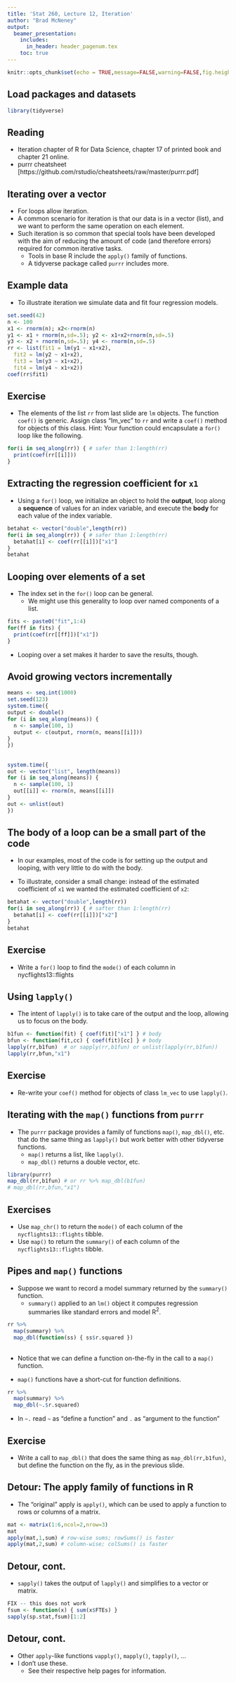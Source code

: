 ```yaml
---
title: 'Stat 260, Lecture 12, Iteration'
author: "Brad McNeney"
output: 
  beamer_presentation:
    includes:
      in_header: header_pagenum.tex
    toc: true
---
```


```r
knitr::opts_chunk$set(echo = TRUE,message=FALSE,warning=FALSE,fig.height=4)
```


## Load packages and datasets

\scriptsize

```r
library(tidyverse) 
```

## Reading

* Iteration chapter of R for Data Science, 
chapter 17 of printed book and chapter 21 online.
* purrr cheatsheet [https://github.com/rstudio/cheatsheets/raw/master/purrr.pdf]

## Iterating over a vector

* For loops allow iteration.
* A common scenario for iteration is that our data is in a vector (list), 
and we want to perform the same operation on 
each element.
* Such iteration is so common that special tools have been developed
with the aim of reducing the amount of code (and therefore
errors) required for common iterative tasks.
    - Tools in base R include the `apply()`
    family of functions. 
    - A tidyverse package called `purrr` includes more.
    
## Example data

* To illustrate iteration we simulate data and fit four 
regression models.

\scriptsize

```r
set.seed(42)
n <- 100
x1 <- rnorm(n); x2<-rnorm(n)
y1 <- x1 + rnorm(n,sd=.5); y2 <- x1+x2+rnorm(n,sd=.5)
y3 <- x2 + rnorm(n,sd=.5); y4 <- rnorm(n,sd=.5)
rr <- list(fit1 = lm(y1 ~ x1+x2),
  fit2 = lm(y2 ~ x1+x2),
  fit3 = lm(y3 ~ x1+x2),
  fit4 = lm(y4 ~ x1+x2))
coef(rr$fit1)
```

## Exercise

* The elements of the list `rr` from last slide are
`lm` objects. The function `coef()` is generic.
Assign class "lm_vec" to `rr` and write a 
`coef()` method for objects of this class.
Hint: Your function could encapsulate 
a `for()` loop like the following.

```r
for(i in seq_along(rr)) { # safer than 1:length(rr) 
  print(coef(rr[[i]]))
}
```


## Extracting the regression coefficient for `x1`

* Using a `for()` loop, we initialize an object to hold the 
**output**, 
loop along a **sequence** of values for an index variable, 
and execute the **body** for each value of the index variable.

\small

```r
betahat <- vector("double",length(rr))
for(i in seq_along(rr)) { # safer than 1:length(rr) 
  betahat[i] <- coef(rr[[i]])["x1"]
}
betahat
```

## Looping over elements of a set

* The index set in the `for()` loop can be general. 
    - We might use this generality to loop over named components of a list.
    
\small

```r
fits <- paste0("fit",1:4)
for(ff in fits) {
  print(coef(rr[[ff]])["x1"])
}
```

\normalsize

* Looping over a set makes it harder to save the results, though.

## Avoid growing vectors incrementally

\scriptsize

```r
means <- seq.int(1000)
set.seed(123)
system.time({
output <- double()
for (i in seq_along(means)) {
  n <- sample(100, 1)
  output <- c(output, rnorm(n, means[[i]]))
}
})
```

##

\scriptsize

```r
system.time({ 
out <- vector("list", length(means))
for (i in seq_along(means)) {
  n <- sample(100, 1)
  out[[i]] <- rnorm(n, means[[i]])
}
out <- unlist(out)
})
```


## The body of a loop can be a small part of the code

* In our examples, most of the code is for setting up the 
output and looping, with very little to do with the body.

* To illustrate, consider a small change: instead of the estimated coefficient of `x1` we wanted
the estimated coefficient of `x2`:

\small

```r
betahat <- vector("double",length(rr))
for(i in seq_along(rr)) { # safter than 1:length(rr) 
  betahat[i] <- coef(rr[[i]])["x2"]
}
betahat
```

## Exercise

* Write a `for()` loop to find the `mode()` of
each column in nycflights13::flights


## Using `lapply()`

* The intent of `lapply()` is to take care of 
the output and the loop, allowing us to focus 
on the body.

\scriptsize

```r
b1fun <- function(fit) { coef(fit)["x1"] } # body
bfun <- function(fit,cc) { coef(fit)[cc] } # body
lapply(rr,b1fun)  # or sapply(rr,b1fun) or unlist(lapply(rr,b1fun))
lapply(rr,bfun,"x1")  
```


## Exercise

* Re-write your `coef()` method for objects of 
class `lm_vec` to use `lapply()`.

## Iterating with the `map()` functions from `purrr`

* The `purrr` package provides a family of functions 
`map()`, `map_dbl()`, etc. that do the same thing
as `lapply()` but work better with other tidyverse functions.
    * `map()` returns a list, like `lapply()`.
    * `map_dbl()` returns a double vector, etc.

\scriptsize

```r
library(purrr)
map_dbl(rr,b1fun) # or rr %>% map_dbl(b1fun)
# map_dbl(rr,bfun,"x1")
```

## Exercises

* Use `map_chr()` to return the `mode()` 
of each column of the `nycflights13::flights`
tibble.
* Use `map()` to return the `summary()`
of each column of the `nycflights13::flights`
tibble.

## Pipes and `map()` functions

* Suppose we want to record a model summary returned by 
the `summary()` function.
    * `summary()` applied to
    an `lm()` object it computes regression summaries like
    standard errors and model R$^2$.

\small

```r
rr %>%
  map(summary) %>%
  map_dbl(function(ss) { ss$r.squared })
```

\normalsize

## 

* Notice that we can define a function on-the-fly in the
call to a `map()` function.

* `map()` functions have a short-cut for function
definitions.

\small

```r
rr %>%
  map(summary) %>%
  map_dbl(~.$r.squared)
```

\normalsize

* In `~.` read `~` as "define a function" and `.` as "argument to 
the function"

## Exercise

* Write a call to `map_dbl()` that
does the same thing as `map_dbl(rr,b1fun)`,
but define the function on the fly, as in 
the previous slide.

## Detour: The apply family of functions in R

\small

- The "original" apply is `apply()`, which can 
be used to apply a function to rows or columns 
of a matrix.

\scriptsize

```r
mat <- matrix(1:6,ncol=2,nrow=3)
mat
apply(mat,1,sum) # row-wise sums; rowSums() is faster
apply(mat,2,sum) # column-wise; colSums() is faster
```

## Detour, cont.

\small

- `sapply()` takes the output of `lapply()` and simplifies
to a vector or matrix.

\scriptsize

```r
FIX -- this does not work
fsum <- function(x) { sum(x$FTEs) }
sapply(sp.stat,fsum)[1:2]
````

## Detour, cont.

\small

- Other `apply`-like functions `vapply()`, `mapply()`,
`tapply()`, ...
- I don't use these.
    - See their respective help pages for information.
    
